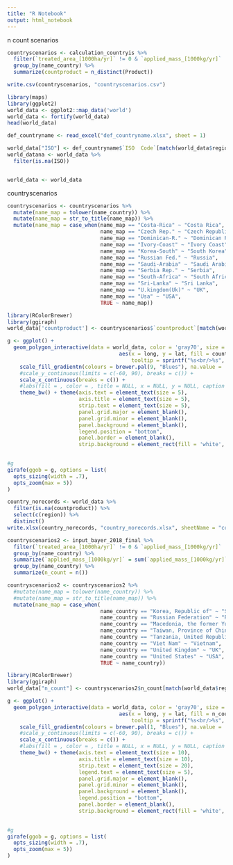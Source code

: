 ```yaml
---
title: "R Notebook"
output: html_notebook
---
```


n count scenarios
```r
countryscenarios <- calculation_countryis %>%
  filter(`treated_area_[1000ha/yr]` != 0 & `applied_mass_[1000kg/yr]` != 0) %>%
  group_by(name_country) %>%
  summarize(countproduct = n_distinct(Product))
```

```r
write.csv(countryscenarios, "countryscenarios.csv")
```


```r
library(maps)
library(ggplot2)
world_data <- ggplot2::map_data('world')
world_data <- fortify(world_data)
head(world_data)
```


```r
def_countryname <- read_excel("def_countryname.xlsx", sheet = 1)
```

```r
world_data["ISO"] <- def_countryname$`ISO  Code`[match(world_data$region, def_countryname$name_country)]
world_datana <- world_data %>%
  filter(is.na(ISO))


world_data <- world_data 
```

countryscenarios
```r
countryscenarios <- countryscenarios %>%
  mutate(name_map = tolower(name_country)) %>%
  mutate(name_map = str_to_title(name_map)) %>%
  mutate(name_map = case_when(name_map == "Costa-Rica" ~ "Costa Rica",
                              name_map == "Czech Rep." ~ "Czech Republic",
                              name_map == "Dominican-R." ~ "Dominican Republic",
                              name_map == "Ivory-Coast" ~ "Ivory Coast",
                              name_map == "Korea-South" ~ "South Korea",
                              name_map == "Russian Fed." ~ "Russia",
                              name_map == "Saudi-Arabia" ~ "Saudi Arabia",
                              name_map == "Serbia Rep." ~ "Serbia",
                              name_map == "South-Africa" ~ "South Africa",
                              name_map == "Sri-Lanka" ~ "Sri Lanka",
                              name_map == "U.kingdom(Uk)" ~ "UK",
                              name_map == "Usa" ~ "USA",
                              TRUE ~ name_map))
```


```r
library(RColorBrewer)
library(ggiraph)
world_data['countproduct'] <- countryscenarios$`countproduct`[match(world_data$region, countryscenarios$name_map)]

g <- ggplot() + 
  geom_polygon_interactive(data = world_data, color = 'gray70', size = 0.1,
                                    aes(x = long, y = lat, fill = countproduct, group = group, 
                                        tooltip = sprintf("%s<br/>%s", region, countproduct))) + 
    scale_fill_gradientn(colours = brewer.pal(9, "Blues"), na.value = 'white') + 
    #scale_y_continuous(limits = c(-60, 90), breaks = c()) + 
    scale_x_continuous(breaks = c()) + 
    #labs(fill = , color = , title = NULL, x = NULL, y = NULL, caption = capt) + 
    theme_bw() + theme(axis.text = element_text(size = 5),
                       axis.title = element_text(size = 5),
                       strip.text = element_text(size = 5),
                       panel.grid.major = element_blank(), 
                       panel.grid.minor = element_blank(),
                       panel.background = element_blank(), 
                       legend.position = "bottom",
                       panel.border = element_blank(), 
                       strip.background = element_rect(fill = 'white', colour = 'white')) +
  

#g
girafe(ggob = g, options = list(
  opts_sizing(width = .7),
  opts_zoom(max = 5))
)
```

```r
country_norecords <- world_data %>%
  filter(is.na(countproduct)) %>%
  select(c(region)) %>%
  distinct()
write.xlsx(country_norecords, "country_norecords.xlsx", sheetName = "country_norecords")
```

```r
countryscenarios2 <- input_bayer_2018_final %>%
  filter(`treated_area_[1000ha/yr]` != 0 & `applied_mass_[1000kg/yr]` != 0) %>%
  group_by(name_country) %>%
  summarize(`applied_mass_[1000kg/yr]` = sum(`applied_mass_[1000kg/yr]`)) %>%
  group_by(name_country) %>%
  summarize(n_count = n())
```

```r
countryscenarios2 <- countryscenarios2 %>%
  #mutate(name_map = tolower(name_country)) %>%
  #mutate(name_map = str_to_title(name_map)) %>%
  mutate(name_map = case_when(
                              name_country == "Korea, Republic of" ~ "South Korea",
                              name_country == "Russian Federation" ~ "Russia",
                              name_country == "Macedonia, the former Yugoslav Republic of" ~ "Macedonia",
                              name_country == "Taiwan, Province of China" ~ "Taiwan",
                              name_country == "Tanzania, United Republic of" ~ "Tanzania",
                              name_country == "Viet Nam" ~ "Vietnam",
                              name_country == "United Kingdom" ~ "UK",
                              name_country == "United States" ~ "USA",
                              TRUE ~ name_country))
```

```r
library(RColorBrewer)
library(ggiraph)
world_data["n_count"] <- countryscenarios2$n_count[match(world_data$region, countryscenarios2$name_map)]

g <- ggplot() + 
  geom_polygon_interactive(data = world_data, color = 'gray70', size = 0.1,
                                    aes(x = long, y = lat, fill = n_count, group = group, 
                                        tooltip = sprintf("%s<br/>%s", region, n_count))) + 
    scale_fill_gradientn(colours = brewer.pal(1, "Blues"), na.value = 'white') + 
    #scale_y_continuous(limits = c(-60, 90), breaks = c()) + 
    scale_x_continuous(breaks = c()) + 
    #labs(fill = , color = , title = NULL, x = NULL, y = NULL, caption = capt) + 
    theme_bw() + theme(axis.text = element_text(size = 10),
                       axis.title = element_text(size = 10),
                       strip.text = element_text(size = 20),
                       legend.text = element_text(size = 5),
                       panel.grid.major = element_blank(), 
                       panel.grid.minor = element_blank(),
                       panel.background = element_blank(), 
                       legend.position = "bottom",
                       panel.border = element_blank(), 
                       strip.background = element_rect(fill = 'white', colour = 'white')) #+
  

#g
girafe(ggob = g, options = list(
  opts_sizing(width = .7),
  opts_zoom(max = 5))
)
```